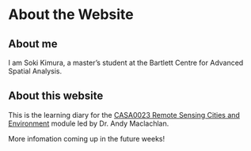 # About the Website {.unnumbered}

## About me

I am Soki Kimura, a master's student at the Bartlett Centre for Advanced Spatial Analysis.

## About this website

This is the learning diary for the [CASA0023 Remote Sensing Cities and Environment](https://andrewmaclachlan.github.io/CASA0023/) module led by Dr. Andy Maclachlan.

More infomation coming up in the future weeks!



